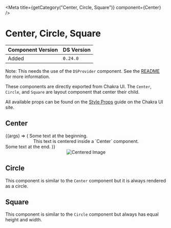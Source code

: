 

<Meta title={getCategory("Center, Circle, Square")} component={Center} />

# Center, Circle, Square

| Component Version | DS Version |
| ----------------- | ---------- |
| Added             | `0.24.0`   |

Note: This needs the use of the `DSProvider` component. See the
[README](https://nypl.github.io/nypl-design-system/storybook-static/?path=/story/chakra-ui--page#dsprovider)
for more information.

These components are directly exported from Chakra UI. The `Center`, `Circle`,
and `Square` are layout component that center their child.

All available props can be found on the [Style Props](https://chakra-ui.com/docs/features/style-props)
guide on the Chakra UI site.

## Center

<Canvas>
  <Story
    name="Center, Circle, Square"
    args={{
      padding: "s",
      bg: "var(--nypl-colors-brand-primary)",
      color: "var(--nypl-colors-ui-white)",
    }}
  >
    {(args) => (
      <Box>
        Some text at the beginning.
        <Center {...args}>
          This text is centered inside a `Center` component.
        </Center>
        Some text at the end.
      </Box>
    )}
  </Story>
</Canvas>

<Canvas>
  <DSProvider>
    <Center border="1px solid" borderColor="var(--nypl-colors-ui-gray-medium)">
      <Image
        alt="Centered Image"
        size={ImageSizes.Medium}
        src="https://placeimg.com/300/400/arch"
      />
    </Center>
  </DSProvider>
</Canvas>

## Circle

This component is similar to the `Center` component but it is always rendered as
a circle.

<Canvas>
  <DSProvider>
    <HStack spacing="s">
      <Circle size="50px" bg="var(--nypl-colors-brand-secondary)">
        <Icon
          name={IconNames.Download}
          color={IconColors.UiWhite}
          size={IconSizes.Large}
        />
      </Circle>
      <Circle size="50px" bg="var(--nypl-colors-ui-link-primary)">
        <Icon
          name={IconNames.Check}
          color={IconColors.UiWhite}
          size={IconSizes.Large}
        />
      </Circle>
    </HStack>
  </DSProvider>
</Canvas>

## Square

This component is similar to the `Circle` component but always has equal height
and width.

<Canvas>
  <DSProvider>
    <HStack spacing="s">
      <Square size="50px" bg="var(--nypl-colors-brand-secondary)">
        <Icon
          name={IconNames.Download}
          color={IconColors.UiWhite}
          size={IconSizes.Large}
        />
      </Square>
      <Square size="50px" bg="var(--nypl-colors-ui-link-primary)">
        <Icon
          name={IconNames.Check}
          color={IconColors.UiWhite}
          size={IconSizes.Large}
        />
      </Square>
    </HStack>
  </DSProvider>
</Canvas>
